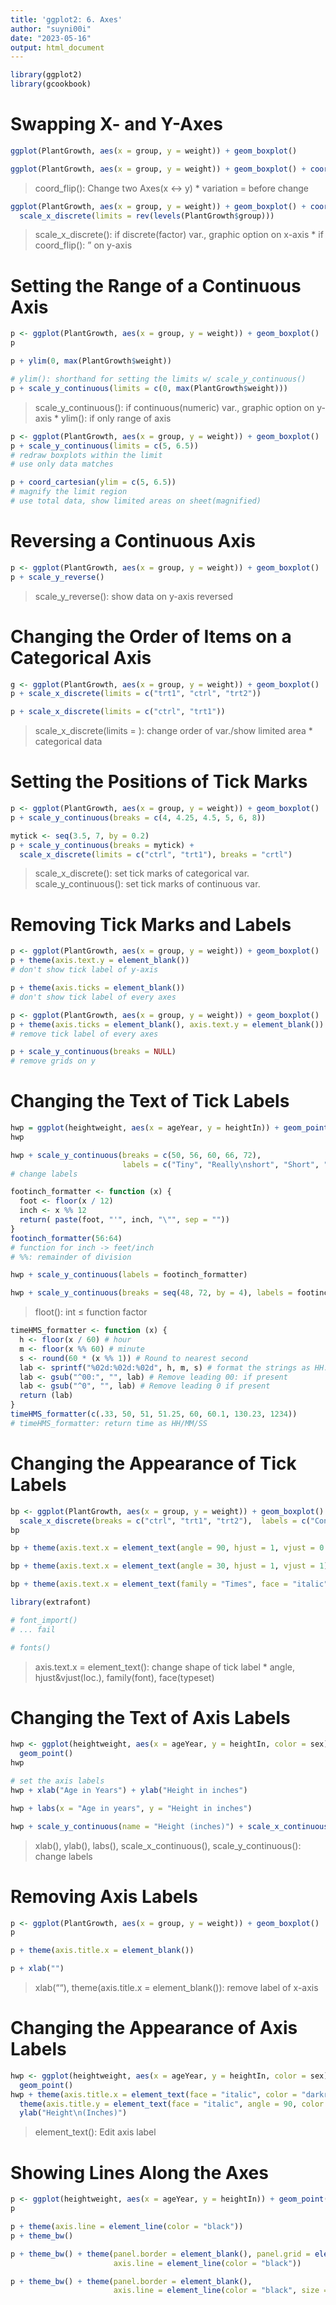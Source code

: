```yaml
---
title: 'ggplot2: 6. Axes'
author: "suyni00i"
date: "2023-05-16"
output: html_document
---
```


```r
library(ggplot2)
library(gcookbook)
```

# Swapping X- and Y-Axes
```r
ggplot(PlantGrowth, aes(x = group, y = weight)) + geom_boxplot()
```

```r
ggplot(PlantGrowth, aes(x = group, y = weight)) + geom_boxplot() + coord_flip()
```
> coord_flip(): Change two Axes(x <-> y)
* variation = before change

```r
ggplot(PlantGrowth, aes(x = group, y = weight)) + geom_boxplot() + coord_flip() +
  scale_x_discrete(limits = rev(levels(PlantGrowth$group)))
```
> scale_x_discrete(): if discrete(factor) var., graphic option on x-axis
* if coord_flip(): " on y-axis

# Setting the Range of a Continuous Axis
```r
p <- ggplot(PlantGrowth, aes(x = group, y = weight)) + geom_boxplot()
p
```

```r
p + ylim(0, max(PlantGrowth$weight))
```

```r
# ylim(): shorthand for setting the limits w/ scale_y_continuous()
p + scale_y_continuous(limits = c(0, max(PlantGrowth$weight)))
```
> scale_y_continuous(): if continuous(numeric) var., graphic option on y-axis
* ylim(): if only range of axis

```r
p <- ggplot(PlantGrowth, aes(x = group, y = weight)) + geom_boxplot()
p + scale_y_continuous(limits = c(5, 6.5))
# redraw boxplots within the limit
# use only data matches
```

```r
p + coord_cartesian(ylim = c(5, 6.5))
# magnify the limit region
# use total data, show limited areas on sheet(magnified)
```

# Reversing a Continuous Axis
```r
p <- ggplot(PlantGrowth, aes(x = group, y = weight)) + geom_boxplot()
p + scale_y_reverse()
```
> scale_y_reverse(): show data on y-axis reversed

# Changing the Order of Items on a Categorical Axis
```r
g <- ggplot(PlantGrowth, aes(x = group, y = weight)) + geom_boxplot()
p + scale_x_discrete(limits = c("trt1", "ctrl", "trt2"))
```

```r
p + scale_x_discrete(limits = c("ctrl", "trt1"))
```
> scale_x_discrete(limits = ): change order of var./show limited area
* categorical data

# Setting the Positions of Tick Marks
```r
p <- ggplot(PlantGrowth, aes(x = group, y = weight)) + geom_boxplot()
p + scale_y_continuous(breaks = c(4, 4.25, 4.5, 5, 6, 8))
```

```r
mytick <- seq(3.5, 7, by = 0.2)
p + scale_y_continuous(breaks = mytick) +
  scale_x_discrete(limits = c("ctrl", "trt1"), breaks = "crtl")
```
> scale_x_discrete(): set tick marks of categorical var.
> scale_y_continuous(): set tick marks of continuous var.

# Removing Tick Marks and Labels
```r
p <- ggplot(PlantGrowth, aes(x = group, y = weight)) + geom_boxplot()
p + theme(axis.text.y = element_blank())
# don't show tick label of y-axis
```

```r
p + theme(axis.ticks = element_blank())
# don't show tick label of every axes
```

```r
p <- ggplot(PlantGrowth, aes(x = group, y = weight)) + geom_boxplot()
p + theme(axis.ticks = element_blank(), axis.text.y = element_blank())
# remove tick label of every axes
```

```r
p + scale_y_continuous(breaks = NULL)
# remove grids on y
```

# Changing the Text of Tick Labels
```r
hwp = ggplot(heightweight, aes(x = ageYear, y = heightIn)) + geom_point()
hwp
```

```r
hwp + scale_y_continuous(breaks = c(50, 56, 60, 66, 72),
                         labels = c("Tiny", "Really\nshort", "Short", "Medium", "Tallish"))
# change labels
```

```r
footinch_formatter <- function (x) {
  foot <- floor(x / 12)
  inch <- x %% 12
  return( paste(foot, "'", inch, "\"", sep = ""))
}
footinch_formatter(56:64)
# function for inch -> feet/inch
# %%: remainder of division
```

```r
hwp + scale_y_continuous(labels = footinch_formatter)
```

```r
hwp + scale_y_continuous(breaks = seq(48, 72, by = 4), labels = footinch_formatter)
```
> floot(): int ≤ function factor

```r
timeHMS_formatter <- function (x) {
  h <- floor(x / 60) # hour
  m <- floor(x %% 60) # minute
  s <- round(60 * (x %% 1)) # Round to nearest second
  lab <- sprintf("%02d:%02d:%02d", h, m, s) # format the strings as HH:MM:SS
  lab <- gsub("^00:", "", lab) # Remove leading 00: if present
  lab <- gsub("^0", "", lab) # Remove leading 0 if present
  return (lab)
}
timeHMS_formatter(c(.33, 50, 51, 51.25, 60, 60.1, 130.23, 1234))
# timeHMS_formatter: return time as HH/MM/SS
```

# Changing the Appearance of Tick Labels
```r
bp <- ggplot(PlantGrowth, aes(x = group, y = weight)) + geom_boxplot() +
  scale_x_discrete(breaks = c("ctrl", "trt1", "trt2"),  labels = c("Control", "Treatment 1", "Treatment 2"))
bp
```

```r
bp + theme(axis.text.x = element_text(angle = 90, hjust = 1, vjust = 0.5))
```

```r
bp + theme(axis.text.x = element_text(angle = 30, hjust = 1, vjust = 1))
```

```r
bp + theme(axis.text.x = element_text(family = "Times", face = "italic", color = "darkred", size = rel(2)))
```

```r
library(extrafont)
```

```r
# font_import()
# ... fail
```

```r
# fonts()
```
> axis.text.x = element_text(): change shape of tick label
* angle, hjust&vjust(loc.), family(font), face(typeset)

# Changing the Text of Axis Labels
```r
hwp <- ggplot(heightweight, aes(x = ageYear, y = heightIn, color = sex)) +
  geom_point()
hwp
```

```r
# set the axis labels
hwp + xlab("Age in Years") + ylab("Height in inches")
```

```r
hwp + labs(x = "Age in years", y = "Height in inches")
```

```r
hwp + scale_y_continuous(name = "Height (inches)") + scale_x_continuous(name = "Age\n(years)")
```
> xlab(), ylab(), labs(), scale_x_continuous(), scale_y_continuous(): change labels

# Removing Axis Labels
```r
p <- ggplot(PlantGrowth, aes(x = group, y = weight)) + geom_boxplot()
p
```

```r
p + theme(axis.title.x = element_blank())
```

```r
p + xlab("")
```
> xlab(""), theme(axis.title.x = element_blank()): remove label of x-axis

# Changing the Appearance of Axis Labels
```r
hwp <- ggplot(heightweight, aes(x = ageYear, y = heightIn, color = sex)) +
  geom_point()
hwp + theme(axis.title.x = element_text(face = "italic", color = "darkred", size = 14)) +
  theme(axis.title.y = element_text(face = "italic", angle = 90, color = "darkred", size = 14)) +
  ylab("Height\n(Inches)")
```
> element_text(): Edit axis label

# Showing Lines Along the Axes
```r
p <- ggplot(heightweight, aes(x = ageYear, y = heightIn)) + geom_point()
p
```

```r
p + theme(axis.line = element_line(color = "black"))
p + theme_bw()
```

```r
p + theme_bw() + theme(panel.border = element_blank(), panel.grid = element_blank(),
                       axis.line = element_line(color = "black"))
```

```r
p + theme_bw() + theme(panel.border = element_blank(),
                       axis.line = element_line(color = "black", size = 4, lineend = "square"))
```